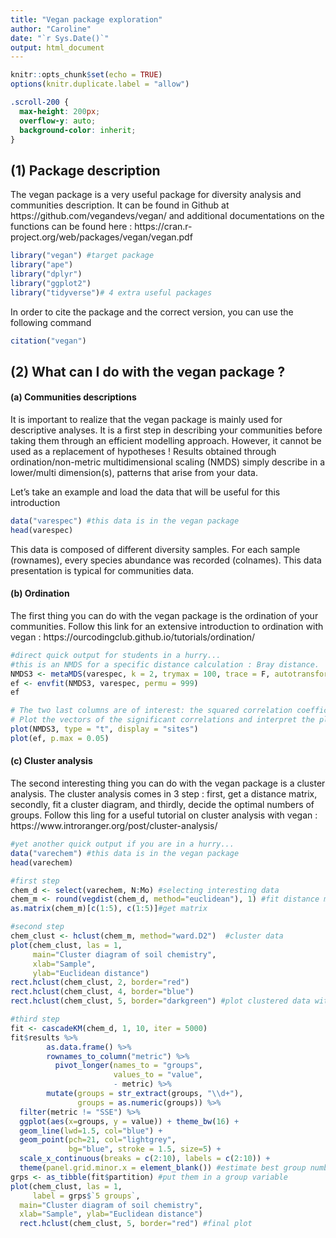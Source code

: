 ```yaml
---
title: "Vegan package exploration"
author: "Caroline"
date: "`r Sys.Date()`"
output: html_document
---
```


```r
knitr::opts_chunk$set(echo = TRUE)
options(knitr.duplicate.label = "allow")
```

```css
.scroll-200 {
  max-height: 200px;
  overflow-y: auto;
  background-color: inherit;
}
```

## (1) Package description

The vegan package is a very useful package  for diversity analysis and communities description. It can be found in Github at https://github.com/vegandevs/vegan/ and additional documentations on the functions can be found here : https://cran.r-project.org/web/packages/vegan/vegan.pdf 

```r
library("vegan") #target package
library("ape")
library("dplyr") 
library("ggplot2")
library("tidyverse")# 4 extra useful packages
```

In order to cite the package and the correct version, you can use the following command

```r
citation("vegan")
```

## (2) What can I do with the vegan package ?

#### (a) Communities descriptions

It is important to realize that the vegan package is mainly used for descriptive analyses. It is a first step in describing your communities before taking them through an efficient modelling approach. However, it cannot be used as a replacement of hypotheses ! Results obtained through ordination/non-metric multidimensional scaling (NMDS) simply describe in a lower/multi dimension(s), patterns that arise from your data.

Let's take an example and load the data that will be useful for this introduction

```r
data("varespec") #this data is in the vegan package
head(varespec)
```

This data is composed of different diversity samples. For each sample (rownames), every species abundance was recorded (colnames). This data presentation is typical for communities data.

#### (b) Ordination

The first thing you can do with the vegan package is the ordination of your communities. Follow this link for an extensive introduction to ordination with vegan : https://ourcodingclub.github.io/tutorials/ordination/


```r
#direct quick output for students in a hurry...
#this is an NMDS for a specific distance calculation : Bray distance.
NMDS3 <- metaMDS(varespec, k = 2, trymax = 100, trace = F, autotransform = FALSE, distance="bray")
ef <- envfit(NMDS3, varespec, permu = 999)
ef

# The two last columns are of interest: the squared correlation coefficient and the associated p-value
# Plot the vectors of the significant correlations and interpret the plot
plot(NMDS3, type = "t", display = "sites")
plot(ef, p.max = 0.05)
```

#### (c) Cluster analysis

The second interesting thing you can do with the vegan package is a cluster analysis. The cluster analysis comes in 3 step : first, get a distance matrix, secondly, fit a cluster diagram, and thirdly, decide the optimal numbers of groups. Follow this ling for a useful tutorial on cluster analysis with vegan : https://www.introranger.org/post/cluster-analysis/

```r
#yet another quick output if you are in a hurry...
data("varechem") #this data is in the vegan package
head(varechem)

#first step
chem_d <- select(varechem, N:Mo) #selecting interesting data
chem_m <- round(vegdist(chem_d, method="euclidean"), 1) #fit distance matrice
as.matrix(chem_m)[c(1:5), c(1:5)]#get matrix

#second step
chem_clust <- hclust(chem_m, method="ward.D2")  #cluster data
plot(chem_clust, las = 1, 
     main="Cluster diagram of soil chemistry", 
     xlab="Sample", 
     ylab="Euclidean distance")
rect.hclust(chem_clust, 2, border="red") 
rect.hclust(chem_clust, 4, border="blue")
rect.hclust(chem_clust, 5, border="darkgreen") #plot clustered data with different clustering groups

#third step
fit <- cascadeKM(chem_d, 1, 10, iter = 5000)
fit$results %>% 
        as.data.frame() %>%
        rownames_to_column("metric") %>%
          pivot_longer(names_to = "groups", 
                       values_to = "value", 
                       - metric) %>%
        mutate(groups = str_extract(groups, "\\d+"), 
               groups = as.numeric(groups)) %>%
  filter(metric != "SSE") %>%
  ggplot(aes(x=groups, y = value)) + theme_bw(16) +
  geom_line(lwd=1.5, col="blue") +
  geom_point(pch=21, col="lightgrey", 
             bg="blue", stroke = 1.5, size=5) +
  scale_x_continuous(breaks = c(2:10), labels = c(2:10)) +
  theme(panel.grid.minor.x = element_blank()) #estimate best group number for clustering
grps <- as_tibble(fit$partition) #put them in a group variable
plot(chem_clust, las = 1,
     label = grps$`5 groups`, 
  main="Cluster diagram of soil chemistry", 
  xlab="Sample", ylab="Euclidean distance")
  rect.hclust(chem_clust, 5, border="red") #final plot
```